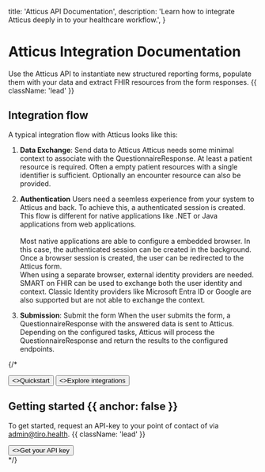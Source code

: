 
  title: 'Atticus API Documentation',
  description:
    'Learn how to integrate Atticus deeply in to your healthcare workflow.',
}

<HeroPattern />

# Atticus Integration Documentation

Use the Atticus API to instantiate new structured reporting forms, populate them with your data and extract FHIR resources from the form responses. {{ className: 'lead' }}

## Integration flow
A typical integration flow with Atticus looks like this:

1. **Data Exchange**: Send data to Atticus
Atticus needs some minimal context to associate with the QuestionnaireResponse. At least a patient resource is required.
Often a empty patient resources with a single identifier is sufficient. Optionally an encounter resource can also be provided.

2. **Authentication**
Users need a seemless experience from your system to Atticus and back. To achieve this, a authenticated session is created.
This flow is different for native applications like .NET or Java applications from web applications.
\
\
Most native applications are able to configure a embedded browser. In this case, the authenticated session can be created in the background. Once a browser session is created, the user can be redirected to the Atticus form.\
When using a separate browser, external identity providers are needed. SMART on FHIR can be used to exchange both the user identity and context.
Classic Identity providers like Microsoft Entra ID or Google are also supported but are not able to exchange the context.

3. **Submission**: Submit the form
When the user submits the form, a QuestionnaireResponse with the answered data is sent to Atticus.
Depending on the configured tasks, Atticus will process the QuestionnaireResponse and return the results to the configured endpoints.

{/*
<div className="not-prose mb-16 mt-6 flex gap-3">
  <Button href="/quickstart" arrow="right">
    <>Quickstart</>
  </Button>
  <Button href="/intergrations" variant="outline">
    <>Explore integrations</>
  </Button>
</div>


## Getting started {{ anchor: false }}

To get started, request an API-key to your point of contact of via [admin@tiro.health](mailto:admin@tiro.health). {{ className: 'lead' }}

<div className="not-prose">
  <Button href="mailto:admin@tiro.health" variant="text" arrow="right">
    <>Get your API key</>
  </Button>
</div>

<Guides />

<Resources />
*/}
